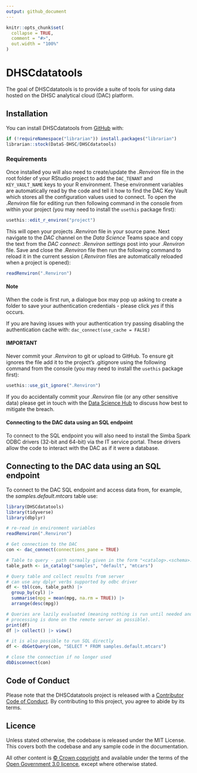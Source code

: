 ```yaml
---
output: github_document
---
```


<!-- README.md is generated from README.Rmd. Please edit that file -->

```r
knitr::opts_chunk$set(
  collapse = TRUE,
  comment = "#>",
  out.width = "100%"
)
```

# DHSCdatatools

The goal of DHSCdatatools is to provide a suite of tools for using data hosted on the DHSC analytical cloud (DAC) platform.

## Installation

You can install DHSCdatatools from [GitHub](https://github.com/) with:

``` r
if (!requireNamespace("librarian")) install.packages("librarian")
librarian::stock(DataS-DHSC/DHSCdatatools)
```

### Requirements

Once installed you will also need to create/update the *.Renviron* file in the root folder of your RStudio project to add the `DAC_TENANT` and `KEY_VAULT_NAME` keys to your R environment. These environment variables are automatically read by the code and tell it how to find the DAC Key Vault which stores all the configuration values used to connect. To open the *.Renviron* file for editing run then following command in the console from within your project (you may need to install the `usethis` package first):

``` r
usethis::edit_r_environ("project")
```

This will open your projects *.Renviron* file in your source pane. Next navigate to the *DAC* channel on the *Data Science* Teams space and copy the text from the *DAC connect: .Renviron settings* post into your
*.Renviron* file. Save and close the *.Renviron* file then run the following command to reload it in the current session (*.Renviron* files are automatically reloaded when a project is opened):

``` r
readRenviron(".Renviron")
```

#### Note
When the code is first run, a dialogue box may pop up asking to create a folder to save your
authentication credentials - please click *yes* if this occurs.

If you are having issues with your authentication try passing disabling the authentication cache with: `dac_connect(use_cache = FALSE)`

#### IMPORTANT

Never commit your *.Renviron* to git or upload to GitHub. To ensure git ignores the file add it to the project's .gitignore using the following command from the console (you may need to install the `usethis` package first): 

``` r
usethis::use_git_ignore(".Renviron")
```

If you do accidentally commit your *.Renviron* file (or any other sensitive data) please get in touch with the [Data Science Hub](mailto:datascience@dhsc.gov.uk) to discuss how best to mitigate the breach.

#### Connecting to the DAC data using an SQL endpoint

To connect to the SQL endpoint you will also need to install the Simba Spark ODBC drivers (32-bit and 64-bit) via the IT service portal. These drivers allow the code to interact with the DAC as if it were a database.

## Connecting to the DAC data using an SQL endpoint

To connect to the DAC SQL endpoint and access data from, for example, the *samples.default.mtcars* table use:

``` r
library(DHSCdatatools)
library(tidyverse)
library(dbplyr)

# re-read in environment variables 
readRenviron(".Renviron")

# Get connection to the DAC
con <- dac_connect(connections_pane = TRUE)

# Table to query - path normally given in the form "<catalog>.<schema>.<table>"
table_path <- in_catalog("samples", "default", "mtcars")

# Query table and collect results from server
# can use any dplyr verbs supported by odbc driver
df <- tbl(con, table_path) |> 
  group_by(cyl) |> 
  summarise(mpg = mean(mpg, na.rm = TRUE)) |>
  arrange(desc(mpg))

# Queries are lazily evaluated (meaning nothing is run until needed and as much
# processing is done on the remote server as possible).
print(df)
df |> collect() |> view()

# it is also possible to run SQL directly
df <- dbGetQuery(con, "SELECT * FROM samples.default.mtcars")

# close the connection if no longer used
dbDisconnect(con)
```

## Code of Conduct

Please note that the DHSCdatatools project is released with a [Contributor Code of Conduct](https://contributor-covenant.org/version/2/1/CODE_OF_CONDUCT.html). By contributing to this project, you agree to abide by its terms.

## Licence

Unless stated otherwise, the codebase is released under the MIT License. This covers both the codebase and any sample code in the documentation.

All other content is [© Crown copyright](http://www.nationalarchives.gov.uk/information-management/re-using-public-sector-information/uk-government-licensing-framework/crown-copyright/) and available under the terms of the [Open Government 3.0 licence](https://www.nationalarchives.gov.uk/doc/open-government-licence/version/3/), except where otherwise stated.

